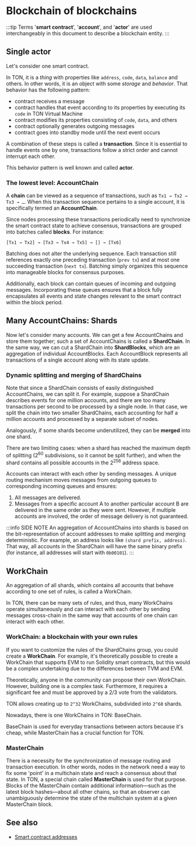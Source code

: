 
# Blockchain of blockchains

:::tip
Terms '**smart contract**', '**account**', and '**actor**' are used interchangeably in this document to describe a blockchain entity.
:::

## Single actor

Let's consider one smart contract.

In TON, it is a _thing_ with properties like `address`, `code`, `data`, `balance` and others. In other words, it is an object with some _storage_ and _behavior_.
That behavior has the following pattern:

- contract receives a message
- contract handles that event according to its properties by executing its `code` in TON Virtual Machine
- contract modifies its properties consisting of `code`, `data`, and others
- contract optionally generates outgoing messages
- contract goes into standby mode until the next event occurs

A combination of these steps is called a **transaction**. Since it is essential to handle events one by one, transactions follow a strict order and cannot interrupt each other.

This behavior pattern is well known and called **actor**.

### The lowest level: AccountChain

A **chain** can be viewed as a sequence of transactions, such as `Tx1 → Tx2 → Tx3 → …`. When this transaction sequence pertains to a single account, it is specifically termed an **AccountChain**.

Since nodes processing these transactions periodically need to synchronize the smart contract state to achieve consensus, transactions are grouped into batches called **blocks**. For instance:

```text
[Tx1 → Tx2] → [Tx3 → Tx4 → Tx5] → [] → [Tx6]
```

Batching does not alter the underlying sequence. Each transaction still references exactly one preceding transaction (`prev tx`) and at most one succeeding transaction (`next tx`). Batching simply organizes this sequence into manageable blocks for consensus purposes.

Additionally, each block can contain queues of incoming and outgoing messages. Incorporating these queues ensures that a block fully encapsulates all events and state changes relevant to the smart contract within the block period.

## Many AccountChains: Shards

Now let's consider many accounts. We can get a few AccountChains and store them together; such a set of AccountChains is called a **ShardChain**. In the same way, we can cut a ShardChain into **ShardBlocks**, which are an aggregation of individual AccountBlocks. Each AccountBlock represents all transactions of a single account along with its state update.

### Dynamic splitting and merging of ShardChains

Note that since a ShardChain consists of easily distinguished AccountChains, we can split it. For example, suppose a ShardChain describes events for one million accounts, and there are too many transactions per second to be processed by a single node. In that case, we split the chain into two smaller ShardChains, each accounting for half a million accounts and processed by a separate subset of nodes.

Analogously, if some shards become underutilized, they can be **merged** into one shard.

There are two limiting cases: when a shard has reached the maximum depth of splitting (2<sup>60</sup> subdivisions, so it cannot be split further), and when the shard contains all possible accounts in the 2<sup>256</sup> address space.

Accounts can interact with each other by sending messages.  A unique routing mechanism moves messages from outgoing queues to corresponding incoming queues and ensures:

1. All messages are delivered.
2. Messages from a specific account A to another particular account B are delivered in the same order as they were sent. However, if multiple accounts are involved, the order of message delivery is not guaranteed.

:::info SIDE NOTE
An aggregation of AccountChains into shards is based on the bit-representation of account addresses to make splitting and merging deterministic. For example, an address looks like `(shard prefix, address)`. That way, all accounts in the ShardChain will have the same binary prefix (for instance, all addresses will start with `0b00101`).
:::

## WorkChain

An aggregation of all shards, which contains all accounts that behave according to one set of rules, is called a WorkChain.

In TON, there can be many sets of rules, and thus, many WorkChains operate simultaneously and can interact with each other by sending messages cross-chain in the same way that accounts of one chain can interact with each other.

### WorkChain: a blockchain with your own rules

If you want to customize the rules of the ShardChains group, you could create a **WorkChain**. For example, it's theoretically possible to create a WorkChain that supports EVM to run Solidity smart contracts, but this would be a complex undertaking due to the differences between TVM and EVM.

Theoretically, anyone in the community can propose their own WorkChain. However, building one is a complex task. Furthermore, it requires a significant fee and must be approved by a 2/3 vote from the validators.

TON allows creating up to `2^32` WorkChains, subdivided into `2^60` shards.

Nowadays, there is one WorkChains in TON: BaseChain.

BaseChain is used for everyday transactions between actors because it's cheap, while MasterChain has a crucial function for TON.

### MasterChain

There is a necessity for the synchronization of message routing and transaction execution. In other words, nodes in the network need a way to fix some 'point' in a multichain state and reach a consensus about that state. In TON, a special chain called **MasterChain** is used for that purpose. Blocks of the MasterChain contain additional information—such as the latest block hashes—about all other chains, so that an observer can unambiguously determine the state of the multichain system at a given MasterChain block.

## See also

- [Smart contract addresses](/v3/concepts/dive-into-ton/ton-blockchain/smart-contract-addresses)

<Feedback />
